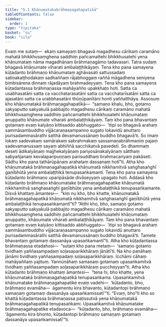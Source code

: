 ```yaml
---
title: "5.1 Khāṇumatakabrāhmaṇagahapatikā"
tableOfContents: false
sidebar:
  order: 1
type: "tipitaka"
basket: "su"
book: "sila"
---
```



<DynamicBreadcrumb />

<Division number="323" book="sila">

<Paragraph number="493" book="sila">
Evaṃ me sutaṃ—  ekaṃ samayaṃ bhagavā magadhesu cārikaṃ caramāno mahatā bhikkhusaṃghena saddhiṃ pañcamattehi bhikkhusatehi yena khāṇumataṃ nāma magadhānaṃ brāhmaṇagāmo tadavasari. Tatra sudaṃ bhagavā khāṇumate viharati ambalaṭṭhikāyaṃ. Tena kho pana samayena kūṭadanto brāhmaṇo khāṇumataṃ ajjhāvasati sattussadaṃ satiṇakaṭṭhodakaṃ sadhaññaṃ rājabhoggaṃ raññā māgadhena seniyena bimbisārena dinnaṃ rājadāyaṃ brahmadeyyaṃ. Tena kho pana samayena kūṭadantassa brāhmaṇassa mahāyañño upakkhaṭo hoti. Satta ca usabhasatāni satta ca vacchatarasatāni satta ca vacchatarīsatāni satta ca ajasatāni satta ca urabbhasatāni thūṇūpanītāni honti yaññatthāya.
</Paragraph>

</Division>
<Division number="324" book="sila">

<Paragraph number="494" book="sila">
Assosuṃ kho khāṇumatakā brāhmaṇagahapatikā—  “samaṇo khalu, bho, gotamo sakyaputto sakyakulā pabbajito magadhesu cārikaṃ caramāno mahatā bhikkhusaṃghena saddhiṃ pañcamattehi bhikkhusatehi khāṇumataṃ anuppatto khāṇumate viharati ambalaṭṭhikāyaṃ. Taṃ kho pana bhavantaṃ gotamaṃ evaṃ kalyāṇo kittisaddo abbhuggato—  ‘itipi so bhagavā arahaṃ sammāsambuddho vijjācaraṇasampanno sugato lokavidū anuttaro purisadammasārathi satthā devamanussānaṃ buddho bhagavā’ti. So imaṃ lokaṃ sadevakaṃ samārakaṃ sabrahmakaṃ sassamaṇabrāhmaṇiṃ pajaṃ sadevamanussaṃ sayaṃ abhiññā sacchikatvā pavedeti. So dhammaṃ deseti ādikalyāṇaṃ majjhekalyāṇaṃ pariyosānakalyāṇaṃ sātthaṃ sabyañjanaṃ kevalaparipuṇṇaṃ parisuddhaṃ brahmacariyaṃ pakāseti. Sādhu kho pana tathārūpānaṃ arahataṃ dassanaṃ hotī”ti.
</Paragraph>

</Division>
<Division number="325" book="sila">

<Paragraph number="495" book="sila">
Atha kho khāṇumatakā brāhmaṇagahapatikā khāṇumatā nikkhamitvā saṅghasaṅghī gaṇībhūtā yena ambalaṭṭhikā tenupasaṅkamanti.
</Paragraph>

</Division>
<Division number="326" book="sila">

<Paragraph number="496" book="sila">
Tena kho pana samayena kūṭadanto brāhmaṇo uparipāsāde divāseyyaṃ upagato hoti. Addasā kho kūṭadanto brāhmaṇo khāṇumatake brāhmaṇagahapatike khāṇumatā nikkhamitvā saṅghasaṅghī gaṇībhūte yena ambalaṭṭhikā tenupasaṅkamante. Disvā khattaṃ āmantesi—  “kiṃ nu kho, bho khatte, khāṇumatakā brāhmaṇagahapatikā khāṇumatā nikkhamitvā saṅghasaṅghī gaṇībhūtā yena ambalaṭṭhikā tenupasaṅkamantī”ti?
</Paragraph>

</Division>
<Division number="327" book="sila">

<Paragraph number="497" book="sila">
“Atthi kho, bho, samaṇo gotamo sakyaputto sakyakulā pabbajito magadhesu cārikaṃ caramāno mahatā bhikkhusaṃghena saddhiṃ pañcamattehi bhikkhusatehi khāṇumataṃ anuppatto, khāṇumate viharati ambalaṭṭhikāyaṃ. Taṃ kho pana bhavantaṃ gotamaṃ evaṃ kalyāṇo kittisaddo abbhuggato—  ‘itipi so bhagavā arahaṃ sammāsambuddho vijjācaraṇasampanno sugato lokavidū anuttaro purisadammasārathi satthā devamanussānaṃ buddho bhagavā’ti. Tamete bhavantaṃ gotamaṃ dassanāya upasaṅkamantī”ti.
</Paragraph>

</Division>
<Division number="328" book="sila">

<Paragraph number="498" book="sila">
Atha kho kūṭadantassa brāhmaṇassa etadahosi—  “sutaṃ kho pana metaṃ—  ‘samaṇo gotamo tividhaṃ yaññasampadaṃ soḷasaparikkhāraṃ jānātī’ti. Na kho panāhaṃ jānāmi tividhaṃ yaññasampadaṃ soḷasaparikkhāraṃ. Icchāmi cāhaṃ mahāyaññaṃ yajituṃ. Yannūnāhaṃ samaṇaṃ gotamaṃ upasaṅkamitvā tividhaṃ yaññasampadaṃ soḷasaparikkhāraṃ puccheyyan”ti.
</Paragraph>

</Division>
<Division number="329" book="sila">

<Paragraph number="499" book="sila">
Atha kho kūṭadanto brāhmaṇo khattaṃ āmantesi—  “tena hi, bho khatte, yena khāṇumatakā brāhmaṇagahapatikā tenupasaṅkama. Upasaṅkamitvā khāṇumatake brāhmaṇagahapatike evaṃ vadehi—  ‘kūṭadanto, bho, brāhmaṇo evamāha—  āgamentu kira bhavanto, kūṭadantopi brāhmaṇo samaṇaṃ gotamaṃ dassanāya upasaṅkamissatī’”ti. “Evaṃ, bho”ti kho so khattā kūṭadantassa brāhmaṇassa paṭissutvā yena khāṇumatakā brāhmaṇagahapatikā tenupasaṅkami. Upasaṅkamitvā khāṇumatake brāhmaṇagahapatike etadavoca—  “kūṭadanto, bho, brāhmaṇo evamāha—  ‘āgamentu kira bhonto, kūṭadantopi brāhmaṇo samaṇaṃ gotamaṃ dassanāya upasaṅkamissatī’”ti.
</Paragraph>
</Division>